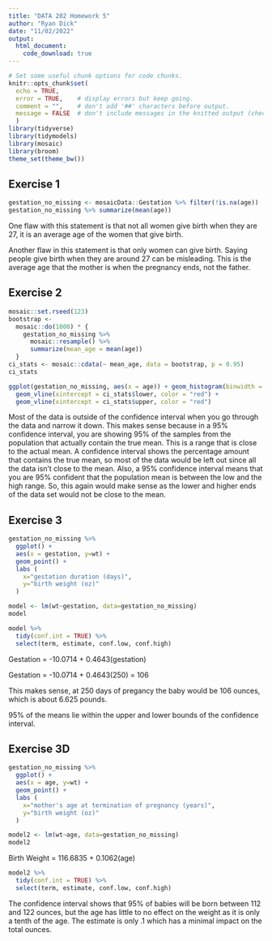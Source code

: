 ---
title: "DATA 202 Homework 5"
author: "Ryan Dick"
date: "11/02/2022"
output:
  html_document:
    code_download: true
---

```{r setup, include=FALSE}
# Set some useful chunk options for code chunks.
knitr::opts_chunk$set(
  echo = TRUE,
  error = TRUE,    # display errors but keep going.
  comment = "",    # don't add '##' characters before output.
  message = FALSE  # don't include messages in the knitted output (check them in RStudio)
  )
library(tidyverse)
library(tidymodels)
library(mosaic)
library(broom)
theme_set(theme_bw())
```

## Exercise 1

```{r baby age}
gestation_no_missing <- mosaicData::Gestation %>% filter(!is.na(age))
gestation_no_missing %>% summarize(mean(age))
```

One flaw with this statement is that not all women give birth when they are 27, it is an average age of the women that give birth.

Another flaw in this statement is that only women can give birth. Saying people give birth when they are around 27 can be misleading. This is the average age that the mother is when the pregnancy ends, not the father.

## Exercise 2

```{r graph baby}
mosaic::set.rseed(123)
bootstrap <-
  mosaic::do(1000) * {
    gestation_no_missing %>% 
      mosaic::resample() %>% 
      summarize(mean_age = mean(age))
  }
ci_stats <- mosaic::cdata(~ mean_age, data = bootstrap, p = 0.95)
ci_stats

ggplot(gestation_no_missing, aes(x = age)) + geom_histogram(binwidth = 1.0) +
  geom_vline(xintercept = ci_stats$lower, color = "red") +
  geom_vline(xintercept = ci_stats$upper, color = "red")
```

Most of the data is outside of the confidence interval when you go through the data and narrow it down. This makes sense because in a 95% confidence interval, you are showing 95% of the samples from the population that actually contain the true mean. This is a range that is close to the actual mean. A confidence interval shows the percentage amount that contains the true mean, so most of the data would be left out since all the data isn't close to the mean. Also, a 95% confidence interval means that you are 95% confident that the population mean is between the low and the high range. So, this again would make sense as the lower and higher ends of the data set would not be close to the mean.

## Exercise 3

```{r graph gestation and days, warning=FALSE}
gestation_no_missing %>%
  ggplot() +
  aes(x = gestation, y=wt) +
  geom_point() +
  labs (
    x="gestation duration (days)",
    y="birth weight (oz)"
  ) 
```

```{r linear model, warning=FALSE}
model <- lm(wt~gestation, data=gestation_no_missing)
model
```

```{r model}

model %>% 
  tidy(conf.int = TRUE) %>% 
  select(term, estimate, conf.low, conf.high)
```

Gestation = -10.0714 + 0.4643(gestation)

Gestation = -10.0714 + 0.4643(250) = 106

This makes sense, at 250 days of pregancy the baby would be 106 ounces, which is about 6.625 pounds.

95% of the means lie within the upper and lower bounds of the confidence interval. 

## Exercise 3D
```{r graph birth weight and age}
gestation_no_missing %>%
  ggplot() +
  aes(x = age, y=wt) +
  geom_point() +
  labs (
    x="mother's age at termination of pregnancy (years)",
    y="birth weight (oz)"
  )
```

```{r linear model part B, warning=FALSE}
model2 <- lm(wt~age, data=gestation_no_missing)
model2
```

Birth Weight = 116.6835 + 0.1062(age)

```{r model2}

model2 %>% 
  tidy(conf.int = TRUE) %>% 
  select(term, estimate, conf.low, conf.high)
```

The confidence interval shows that 95% of babies will be born between 112 and 122 ounces, but the age has little to no effect on the weight as it is only a tenth of the age. The estimate is only .1 which has a minimal impact on the total ounces.